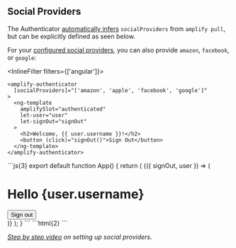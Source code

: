 
## Social Providers

<Alert role="none" heading="Zero Configuration">

The Authenticator [automatically infers](/connected-components/authenticator#step-1-configure-backend) `socialProviders` from `amplify pull`,
but can be explicitly defined as seen below.

</Alert>

For your [configured social providers](https://docs.amplify.aws/javascript/build-a-backend/auth/concepts/external-identity-providers/), you can also provide `amazon`, `facebook`, or `google`:

<InlineFilter filters={['angular']}>
```html{1}
<amplify-authenticator
  [socialProviders]="['amazon', 'apple', 'facebook', 'google']"
>
  <ng-template
    amplifySlot="authenticated"
    let-user="user"
    let-signOut="signOut"
  >
    <h2>Welcome, {{ user.username }}!</h2>
    <button (click)="signOut()">Sign Out</button>
  </ng-template>
</amplify-authenticator>
```
</InlineFilter>
<InlineFilter filters={['react']}>
```js{3}
export default function App() {
  return (
    <Authenticator socialProviders={['amazon', 'apple', 'facebook', 'google']}>
      {({ signOut, user }) => (
        <main>
          <h1>Hello {user.username}</h1>
          <button onClick={signOut}>Sign out</button>
        </main>
      )}
    </Authenticator>
  );
}
```
</InlineFilter>
<InlineFilter filters={['vue']}>
```html{2}
<template>
  <authenticator :social-providers="['amazon', 'apple', 'facebook', 'google']">
    <template v-slot="{ user, signOut }">
      <h1>Hello {{ user.username }}!</h1>
      <button @click="signOut">Sign Out</button>
    </template>
  </authenticator>
</template>
```
</InlineFilter>

<Example>
  <SocialProviderDemo/>
</Example>

_[Step by step video](https://www.youtube.com/watch?v=8KwZNn56F78&feature=youtu.be) on setting up social providers._
